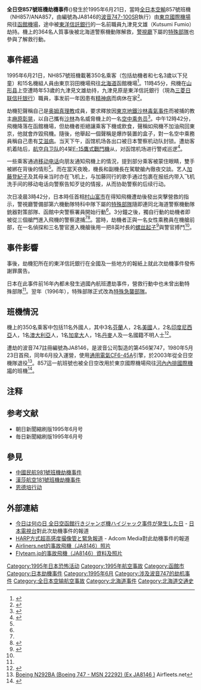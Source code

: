{{Infobox Airliner accident
|name= 全日空857號班機劫機事件
|Crash image= JA8146 B747SR-81 ANA HND 13JAN99 (6483447453).jpg
|Image caption= 事件中遭劫持的波音747SR-81，1999年攝於東京國際機場
|Date= 1995年6月21日
|Type= [[劫機|劫機]]
|Site= {{JPN}}[[函館機場|函館機場]]
|Origin= {{JPN}}[[東京國際機場|東京國際機場]]
|Destination= {{JPN}}[[函館機場|函館機場]]
|Fatalities= 0
|Injuries= 1
|Aircraft Type= [[波音747|波音747SR-81]]
|Operator= [[全日本空輸|全日本空輸]]
|Tail Number= JA8146
|Passengers= 350 <ref name="SFG"/>
|Crew= 15 <ref name="SFG"/>
|Survivors= 365 <ref name="SFG"/>
}}
'''全日空857號班機劫機事件'''({{lang-ja|全日空857便ハイジャック事件}})發生於1995年6月21日，當時[[全日本空輸|全日本空輸]]857號班機（NH857/ANA857，由編號為JA8146的[[波音747|波音747-100SR]]執行）由[[東京國際機場|東京國際機場]]飛往[[函館機場|函館機場]]，途中被[[三菱日联信托银行|東洋信託銀行]]的一名前職員九津見文雄（Kutsumi Fumio）劫持。機上的364名人質事後被北海道警察機動隊解救，[[警視廳|警視廳]]下屬的[[特殊急襲部隊|特殊部隊]]也參與了解救行動。

== 事件經過 ==
1995年6月21日，NH857號班機載著350名乘客（包括劫機者和七名3歲以下兒童）和15名機組人員由東京羽田機場飛往[[北海道|北海道]]函館機場<ref name="SFG">{{cite news|last=Magee|first=Michelle|url=http://www.sfgate.com/news/article/Police-Raid-Ends-Japan-Hijacking-3030269.php|title=Police Raid Ends Japan Hijacking|publisher=Chronicle Foreign Service|date=1995-06-22|accessdate=2014-03-16|archive-date=2012-11-26|archive-url=https://web.archive.org/web/20121126193120/http://www.sfgate.com/news/article/Police-Raid-Ends-Japan-Hijacking-3030269.php|dead-url=no}}</ref>。11時45分，飛機在[[山形县|山形县]]上空遭時年53歲的九津見文雄劫持，九津見原是東洋信託銀行（現為[[三菱日联信托银行|三菱日联信托银行]]）職員，事发前一年因患有[[精神病|精神病]]而病休在家<ref>{{cite news|author=张国成|title=日警生擒劫机犯|publisher=[[人民日报|人民日报]]|date=1995-06-23}}</ref>。

劫機犯聲稱自己是[[奥姆真理教|奥姆真理教]]成員，要求釋放因[[東京地鐵沙林毒氣事件|東京地鐵沙林毒氣事件]]而被捕的教主[[麻原彰晃|麻原彰晃]]，以自己攜有[[沙林|沙林]]為名威脅機上的一名[[空中乘务员|空中乘务员]]<ref name="ind950622">{{cite news|url=http://www.independent.co.uk/news/world/japanese-police-rescue-365-hostages-1587680.html|title=Japanese police rescue 365 hostages|publisher=[[獨立報|獨立報]]|date=1995-06-22|accessdate=2014-03-16|archive-date=2014-03-15|archive-url=https://web.archive.org/web/20140315214242/http://www.independent.co.uk/news/world/japanese-police-rescue-365-hostages-1587680.html|dead-url=no}}</ref>。中午12時42分，飛機降落在函館機場，但劫機者拒絕讓乘客下機或飲食，聲稱如飛機不加油飛回東京，他就會炸毀飛機。隨後，他舉起一個聲稱是爆炸裝置的盒子，對一名空中乘務員稱自己患有[[艾滋病|艾滋病]]。当天下午，函馆机场各出口被日本警察机动队封锁。遭劫客机着陆后，[[航空自卫队|航空自卫队]]的4架[[F-15鷹式戰鬥機|F-15鷹式戰鬥機]]从{{link-ja|千岁基地|千歳基地}}{{Link-en|紧急升空|Scrambling (military)}}，对函馆机场进行警戒巡逻<ref>{{cite news|author=张国成|title=日本一客机被劫持 劫机犯要求释放奥姆真理教头目麻原|publisher=[[人民日报|人民日报]]|date=1995-06-22}}</ref>。

一些乘客通過[[移动电话|移动电话]]向朋友通知飛機上的情況，提到部分乘客被蒙住眼睛，雙手被綁在背後的情形<ref name="ind950622"/>。而在當天夜晚，機長和副機長在駕駛艙內徹夜交談。艺人[[加藤登紀子|加藤登紀子]]及其母亲当时亦在飞机上，与加藤同行的歌手{{link-ja|告井延隆|告井延隆}}通过包裹在报纸内带入飞机洗手间的移动电话向警察告知歹徒的情报，从而协助警察的后续行动。

次日凌晨3時42分，日本時任首相[[村山富市|村山富市]]在得知飛機遭劫後發出突擊營救的指示，警視廳警備部第六機動隊特科中隊下屬的[[特殊急襲部隊|特殊部隊]]隨即連同北海道警察機動隊銃器對策部隊、函館中央警察署員開始行動<ref name="SFG"/>。3分鐘之後，獨自行動的劫機者即被從三個艙門進入飛機的警察逮捕<ref name="ind950623"/><ref name="LA">{{cite news|last=Holley|first=David|url=http://articles.latimes.com/1995-06-22/news/mn-16019_1_storm-hijacked-jet|title=Japanese Storm Hijacked Jet; 364 Aboard Safe|publisher=[[洛杉磯時報|洛杉磯時報]]|date=1995-06-22|accessdate=2014-03-16|archive-date=2014-03-15|archive-url=https://web.archive.org/web/20140315203036/http://articles.latimes.com/1995-06-22/news/mn-16019_1_storm-hijacked-jet|dead-url=no}}</ref>。當時，劫機者正與一名女性乘務員在機艙前部，在一名偵探和三名警官進入機艙後用一把8英吋長的[[螺丝起子|螺丝起子]]<ref name="ind950623">{{cite news|url=http://www.independent.co.uk/news/world/tokyo-hijackers-only-weapon-was-a-screwdriver-1587843.html|title=Tokyo hijacker's only weapon was a screwdriver|publisher=[[獨立報|獨立報]]|date=1995-06-23|accessdate=2014-03-16|archive-date=2014-03-15|archive-url=https://web.archive.org/web/20140315214337/http://www.independent.co.uk/news/world/tokyo-hijackers-only-weapon-was-a-screwdriver-1587843.html|dead-url=no}}</ref>與警官搏鬥<ref name="ind950622"/>。

== 事件影響 ==
事後，劫機犯所在的東洋信託銀行在全國及一些地方的報紙上就此次劫機事件發佈謝罪廣告。

日本在此事件前16年內都未發生過國內航班遭劫事件，營救行動中也未曾出動特殊部隊<ref name="LA"/>。翌年（1996年），特殊部隊正式改為[[特殊急襲部隊|特殊急襲部隊]]。

== 班機情況 ==
機上的350名乘客中包括11名外國人，其中3名[[芬蘭|芬蘭]]人，2名[[美國|美國]]人，2名[[印度尼西亞|印度尼西亞]]人，1名[[澳大利亞|澳大利亞]]人，1名[[加拿大|加拿大]]人，1名[[丹麥|丹麥]]人及一名國籍不明人士<ref name="AP">{{cite news|last=Yamaguchi|first=Mari|url=http://www.apnewsarchive.com/1995/Hijack-Motive-Remains-A-Puzzle/id-b040fc8dc1b9aa7babe189dbad29b2cf|title=Hijack Motive Remains A Puzzle|publisher=Associated Press|date=1995-06-22|accessdate=2014-03-16|archive-date=2014-03-15|archive-url=https://web.archive.org/web/20140315203253/http://www.apnewsarchive.com/1995/Hijack-Motive-Remains-A-Puzzle/id-b040fc8dc1b9aa7babe189dbad29b2cf|dead-url=no}}</ref>。

遭劫的波音747註冊編號為JA8146，是波音公司製造的第456架747，1980年5月23日首飛，同年6月投入運營，使用[[通用电气CF6发动机|通用電氣CF6-45A]]引擎，於2003年從全日空機隊退役<ref>[http://www.airfleets.net/ficheapp/plane-b747-22292.htm Boeing N292BA (Boeing 747 - MSN 22292)  (Ex JA8146 )] {{Wayback|url=http://www.airfleets.net/ficheapp/plane-b747-22292.htm |date=20140315213759 }}Airfleets.net</ref>。857這一航班號也被全日空改用於東京國際機場飛往[[河內|河內]][[內排國際機場|內排國際機場]]的班機<ref>{{cite web|url=http://www.ana.co.jp/wws/cn/c/local/ana_info/notice140114/index.html|title=2014年夏令时期间一部分国际航线飞行计划确定|publisher=[[全日本空輸|全日本空輸]]|date=2014-01-14|accessdate=2014-03-16|archive-date=2014-03-16|archive-url=https://web.archive.org/web/20140316034500/http://www.ana.co.jp/wws/cn/c/local/ana_info/notice140114/index.html|dead-url=no}}</ref>。

== 注释 ==
{{Reflist|2}}

== 参考文献 ==
* 朝日新聞縮刷版1995年6月号
* 毎日新聞縮刷版1995年6月号

== 參見 ==
* [[中國民航981號班機劫機事件|中國民航981號班機劫機事件]]
* [[漢莎航空181號班機劫機事件|漢莎航空181號班機劫機事件]]
* [[恩德培行动|恩德培行动]]

== 外部連結 ==
* [https://web.archive.org/web/20160305202449/http://www.ntv.co.jp/omo-tv/nannohi/070621.html 今日は何の日 全日空函館行きジャンボ機ハイジャック事件が発生した日] - [[日本電視台|日本電視台]]對此次劫機事件的報道{{ja icon}}
* [http://www.adcom-media.co.jp/pic/2010/04/22/2064/ HARP方式超高感度撮像管と緊急報道]{{Wayback|url=http://www.adcom-media.co.jp/pic/2010/04/22/2064/ |date=20140303002838 }} - Adcom Media對此劫機事件的報道{{ja icon}}
* [http://www.airliners.net/search/photo.search?regsearch=JA8146 Airliners.net的事故飛機（JA8146）照片]{{Wayback|url=http://www.airliners.net/search/photo.search?regsearch=JA8146 |date=20010427111922 }}
* [http://flyteam.jp/registration/JA8146 Flyteam.jp的事故飛機（JA8146）資料及照片]{{Wayback|url=http://flyteam.jp/registration/JA8146 |date=20140315214003 }}{{ja icon}}

{{1995年航空事故}}
[[Category:1995年日本恐怖活动|Category:1995年日本恐怖活动]]
[[Category:1995年航空事故|Category:1995年航空事故]]
[[Category:函館市|Category:函館市]]
[[Category:日本劫機事件|Category:日本劫機事件]]
[[Category:1995年6月|Category:1995年6月]]
[[Category:涉及波音747的劫机事件|Category:涉及波音747的劫机事件]]
[[Category:全日本空输航空事故|Category:全日本空输航空事故]]
[[Category:北海道事件|Category:北海道事件]]
[[Category:北海道交通史|Category:北海道交通史]]